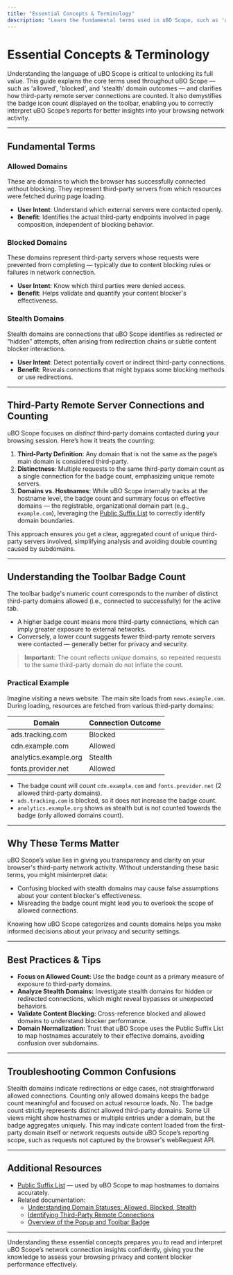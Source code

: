 ```yaml
---
title: "Essential Concepts & Terminology"
description: "Learn the fundamental terms used in uBO Scope, such as 'allowed', 'blocked', and 'stealth' domain outcomes, third-party remote server counting, and the meaning of the badge icon’s displayed count. Understanding these terms is critical to interpreting uBO Scope’s reports."
---
```


# Essential Concepts & Terminology

Understanding the language of uBO Scope is critical to unlocking its full value. This guide explains the core terms used throughout uBO Scope — such as 'allowed', 'blocked', and 'stealth' domain outcomes — and clarifies how third-party remote server connections are counted. It also demystifies the badge icon count displayed on the toolbar, enabling you to correctly interpret uBO Scope’s reports for better insights into your browsing network activity.

---

## Fundamental Terms

### Allowed Domains

These are domains to which the browser has successfully connected without blocking. They represent third-party servers from which resources were fetched during page loading.

- **User Intent**: Understand which external servers were contacted openly.
- **Benefit**: Identifies the actual third-party endpoints involved in page composition, independent of blocking behavior.

### Blocked Domains

These domains represent third-party servers whose requests were prevented from completing — typically due to content blocking rules or failures in network connection.

- **User Intent**: Know which third parties were denied access.
- **Benefit**: Helps validate and quantify your content blocker's effectiveness.

### Stealth Domains

Stealth domains are connections that uBO Scope identifies as redirected or “hidden” attempts, often arising from redirection chains or subtle content blocker interactions.

- **User Intent**: Detect potentially covert or indirect third-party connections.
- **Benefit**: Reveals connections that might bypass some blocking methods or use redirections.

---

## Third-Party Remote Server Connections and Counting

uBO Scope focuses on _distinct_ third-party domains contacted during your browsing session. Here’s how it treats the counting:

1. **Third-Party Definition**: Any domain that is not the same as the page’s main domain is considered third-party.
2. **Distinctness**: Multiple requests to the same third-party domain count as a single connection for the badge count, emphasizing unique remote servers.
3. **Domains vs. Hostnames**: While uBO Scope internally tracks at the hostname level, the badge count and summary focus on effective domains — the registrable, organizational domain part (e.g., `example.com`), leveraging the [Public Suffix List](https://publicsuffix.org/) to correctly identify domain boundaries.

This approach ensures you get a clear, aggregated count of unique third-party servers involved, simplifying analysis and avoiding double counting caused by subdomains.

---

## Understanding the Toolbar Badge Count

The toolbar badge's numeric count corresponds to the number of distinct third-party domains allowed (i.e., connected to successfully) for the active tab.

- A higher badge count means more third-party connections, which can imply greater exposure to external networks.
- Conversely, a lower count suggests fewer third-party remote servers were contacted — generally better for privacy and security.

> **Important:** The count reflects _unique_ domains, so repeated requests to the same third-party domain do not inflate the count.

### Practical Example

Imagine visiting a news website. The main site loads from `news.example.com`. During loading, resources are fetched from various third-party domains:

| Domain                | Connection Outcome |
|-----------------------|--------------------|
| ads.tracking.com      | Blocked            |
| cdn.example.com       | Allowed            |
| analytics.example.org | Stealth            |
| fonts.provider.net    | Allowed            |

- The badge count will *count* `cdn.example.com` and `fonts.provider.net` (2 allowed third-party domains).
- `ads.tracking.com` is blocked, so it does not increase the badge count.
- `analytics.example.org` shows as stealth but is not counted towards the badge (only allowed domains count).

---

## Why These Terms Matter

uBO Scope’s value lies in giving you transparency and clarity on your browser's third-party network activity. Without understanding these basic terms, you might misinterpret data:

- Confusing blocked with stealth domains may cause false assumptions about your content blocker's effectiveness.
- Misreading the badge count might lead you to overlook the scope of allowed connections.

Knowing how uBO Scope categorizes and counts domains helps you make informed decisions about your privacy and security settings.

---

## Best Practices & Tips

- **Focus on Allowed Count:** Use the badge count as a primary measure of exposure to third-party domains.
- **Analyze Stealth Domains:** Investigate stealth domains for hidden or redirected connections, which might reveal bypasses or unexpected behaviors.
- **Validate Content Blocking:** Cross-reference blocked and allowed domains to understand blocker performance.
- **Domain Normalization:** Trust that uBO Scope uses the Public Suffix List to map hostnames accurately to their effective domains, avoiding confusion over subdomains.

---

## Troubleshooting Common Confusions

<AccordionGroup title="Common Terminology Questions">
<Accordion title="Why don’t stealth domains count towards the badge number?">
Stealth domains indicate redirections or edge cases, not straightforward allowed connections. Counting only allowed domains keeps the badge count meaningful and focused on actual resource loads.
</Accordion>
<Accordion title="Can the badge number exceed the number of visible third-party domains in reports?">
No. The badge count strictly represents distinct allowed third-party domains. Some UI views might show hostnames or multiple entries under a domain, but the badge aggregates uniquely.
</Accordion>
<Accordion title="What if I see a zero badge but the site still loads external content?">
This may indicate content loaded from the first-party domain itself or network requests outside uBO Scope’s reporting scope, such as requests not captured by the browser's webRequest API.
</Accordion>
</AccordionGroup>

---

## Additional Resources

- [Public Suffix List](https://publicsuffix.org/) — used by uBO Scope to map hostnames to domains accurately.
- Related documentation:
  - [Understanding Domain Statuses: Allowed, Blocked, Stealth](/guides/getting-started/understanding-domain-statuses)
  - [Identifying Third-Party Remote Connections](/guides/practical-workflows/identifying-third-party-connections)
  - [Overview of the Popup and Toolbar Badge](/guides/getting-started/overview-of-the-ui)


---

Understanding these essential concepts prepares you to read and interpret uBO Scope’s network connection insights confidently, giving you the knowledge to assess your browsing privacy and content blocker performance effectively.